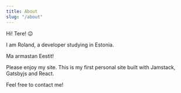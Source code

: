 ```yaml
---
title: About
slug: "/about"
---
```


Hi! Tere! 😉

I am Roland, a developer studying in Estonia.

Ma armastan Eestit!

Please enjoy my site. This is my first personal site built with Jamstack, Gatsbyjs and React.

Feel free to contact me!

